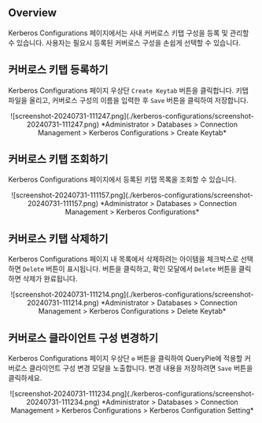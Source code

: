 ## Overview

Kerberos Configurations 페이지에서는 사내 커버로스 키탭 구성을 등록 및 관리할 수 있습니다. 사용자는 필요시 등록된 커버로스 구성을 손쉽게 선택할 수 있습니다.

## 커버로스 키탭 등록하기

Kerberos Configurations 페이지 우상단 `Create Keytab` 버튼을 클릭합니다. 키탭 파일을 올리고, 커버로스 구성의 이름을 입력한 후 `Save` 버튼을 클릭하여 저장합니다.
<p align="center">
![screenshot-20240731-111247.png](./kerberos-configurations/screenshot-20240731-111247.png)
*Administrator &gt; Databases &gt; Connection Management &gt; Kerberos Configurations &gt; Create Keytab*
</p>


## 커버로스 키탭 조회하기

Kerberos Configurations 페이지에서 등록된 키탭 목록을 조회할 수 있습니다.
<p align="center">
![screenshot-20240731-111157.png](./kerberos-configurations/screenshot-20240731-111157.png)
*Administrator &gt; Databases &gt; Connection Management &gt; Kerberos Configurations*
</p>


## 커버로스 키탭 삭제하기

Kerberos Configurations 페이지 내 목록에서 삭제하려는 아이템을 체크박스로 선택하면 `Delete` 버튼이 표시됩니다. 버튼을 클릭하고, 확인 모달에서 `Delete` 버튼을 클릭하면 삭제가 완료됩니다.
<p align="center">
![screenshot-20240731-111214.png](./kerberos-configurations/screenshot-20240731-111214.png)
*Administrator &gt; Databases &gt; Connection Management &gt; Kerberos Configurations &gt; Delete Keytab*
</p>


## 커버로스 클라이언트 구성 변경하기

Kerberos Configurations 페이지 우상단 `⚙️` 버튼을 클릭하여 QueryPie에 적용할 커버로스 클라이언트 구성 변경 모달을 노출합니다. 변경 내용을 저장하려면 `Save` 버튼을 클릭하세요.
<p align="center">
![screenshot-20240731-111234.png](./kerberos-configurations/screenshot-20240731-111234.png)
*Administrator &gt; Databases &gt; Connection Management &gt; Kerberos Configurations &gt; Kerberos Configuration Setting*
</p>


